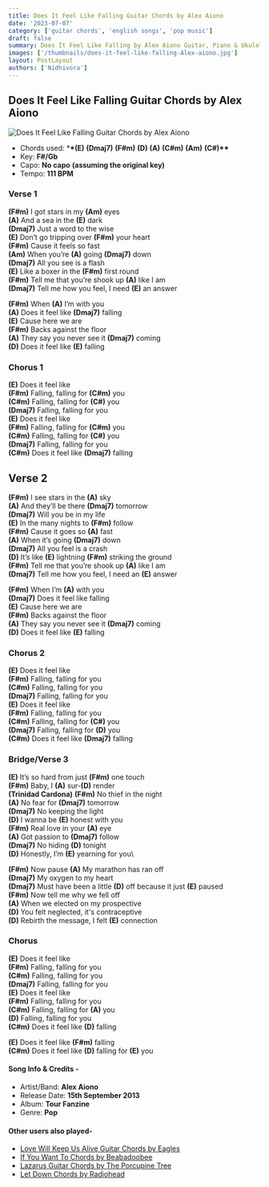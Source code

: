 ```yaml
---
title: Does It Feel Like Falling Guitar Chords by Alex Aiono
date: '2023-07-07'
category: ['guitar chords', 'english songs', 'pop music']
draft: false
summary: Does It Feel Like Falling by Alex Aiono Guitar, Piano & Ukulele Chords, Chords used - (E) (Dmaj7) (F#m) (D) (A) (C#m) (Am) (C#), Capo - No Capo Key - F# Major
images: ['/thumbnails/does-it-feel-like-falling-Alex-aiono.jpg']
layout: PostLayout
authors: ['Nidhivora']
---
```


## Does It Feel Like Falling Guitar Chords by Alex Aiono

![Does It Feel Like Falling Guitar Chords by Alex Aiono](/thumbnails/does-it-feel-like-falling-Alex-aiono.jpg)

- Chords used: \***\*(E)** **(Dmaj7)** **(F#m)** **(D)** **(A)** **(C#m)** **(Am)** **(C#)\*\***
- Key: **F#/Gb**
- Capo: **No capo** **(assuming the original key)**
- Tempo: **111 BPM**

### Verse 1

**(F#m)** I got stars in my **(Am)** eyes\
**(A)** And a sea in the **(E)** dark\
**(Dmaj7)** Just a word to the wise\
**(E)** Don’t go tripping over **(F#m)** your heart\
**(F#m)** Cause it feels so fast\
**(Am)** When you’re **(A)** going **(Dmaj7)** down\
**(Dmaj7)** All you see is a flash\
**(E)** Like a boxer in the **(F#m)** first round\
**(F#m)** Tell me that you’re shook up **(A)** like I am\
**(Dmaj7)** Tell me how you feel, I need **(E)** an answer

**(F#m)** When **(A)** I’m with you\
**(A)** Does it feel like **(Dmaj7)** falling\
**(E)** Cause here we are\
**(F#m)** Backs against the floor\
**(A)** They say you never see it **(Dmaj7)** coming\
**(D)** Does it feel like **(E)** falling

### Chorus 1

**(E)** Does it feel like\
**(F#m)** Falling, falling for **(C#m)** you\
**(C#m)** Falling, falling for **(C#)** you\
**(Dmaj7)** Falling, falling for you\
**(E)** Does it feel like\
**(F#m)** Falling, falling for **(C#m)** you\
**(C#m)** Falling, falling for **(C#)** you\
**(Dmaj7)** Falling, falling for you\
**(C#m)** Does it feel like **(Dmaj7)** falling

## Verse 2

**(F#m)** I see stars in the **(A)** sky\
**(A)** And they’ll be there **(Dmaj7)** tomorrow\
**(Dmaj7)** Will you be in my life\
**(E)** In the many nights to **(F#m)** follow\
**(F#m)** Cause it goes so **(A)** fast\
**(A)** When it’s going **(Dmaj7)** down\
**(Dmaj7)** All you feel is a crash\
**(D)** It’s like **(E)** lightning **(F#m)** striking the ground\
**(F#m)** Tell me that you’re shook up **(A)** like I am\
**(Dmaj7)** Tell me how you feel, I need an **(E)** answer

**(F#m)** When I’m **(A)** with you\
**(Dmaj7)** Does it feel like falling\
**(E)** Cause here we are\
**(F#m)** Backs against the floor\
**(A)** They say you never see it **(Dmaj7)** coming\
**(D)** Does it feel like **(E)** falling

### Chorus 2

**(E)** Does it feel like\
**(F#m)** Falling, falling for you\
**(C#m)** Falling, falling for you\
**(Dmaj7)** Falling, falling for you\
**(E)** Does it feel like\
**(F#m)** Falling, falling for you\
**(C#m)** Falling, falling for **(C#)** you\
**(Dmaj7)** Falling, falling for **(D)** you\
**(C#m)** Does it feel like **(Dmaj7)** falling

### Bridge/Verse 3

**(E)** It’s so hard from just **(F#m)** one touch\
**(F#m)** Baby, I **(A)** sur-**(D)** render\
**(Trinidad Cardona)**
**(F#m)** No thief in the night\
**(A)** No fear for **(Dmaj7)** tomorrow\
**(Dmaj7)** No keeping the light\
**(D)** I wanna be **(E)** honest with you\
**(F#m)** Real love in your **(A)** eye\
**(A)** Got passion to **(Dmaj7)** follow\
**(Dmaj7)** No hiding **(D)** tonight\
**(D)** Honestly, I’m **(E)** yearning for you\

**(F#m)** Now pause
**(A)** My marathon has ran off\
**(Dmaj7)** My oxygen to my heart\
**(Dmaj7)** Must have been a little **(D)** off because it just **(E)** paused\
**(F#m)** Now tell me why we fell off\
**(A)** When we elected on my prospective\
**(D)** You felt neglected, it's contraceptive\
**(D)** Rebirth the message, I felt **(E)** connection

### Chorus

**(E)** Does it feel like\
**(F#m)** Falling, falling for you\
**(C#m)** Falling, falling for you\
**(Dmaj7)** Falling, falling for you\
**(E)** Does it feel like\
**(F#m)** Falling, falling for you\
**(C#m)** Falling, falling for **(A)** you\
**(D)** Falling, falling for you\
**(C#m)** Does it feel like **(D)** falling

**(E)** Does it feel like **(F#m)** falling\
**(C#m)** Does it feel like **(D)** falling for **(E)** you

#### Song Info & Credits -

- Artist/Band: **Alex Aiono**
- Release Date: **15th September 2013**
- Album: **Tour Fanzine**
- Genre: **Pop**

#### Other users also played-

- [Love Will Keep Us Alive Guitar Chords by Eagles](https://www.chordsco.com/chords/love-will-keep-us-alive-guitar-chords-by-eagles-chordsco)
- [If You Want To Chords by Beabadoobee](https://www.chordsco.com/chords/if-you-want-to-chords-by-beabadoobee)
- [Lazarus Guitar Chords by The Porcupine Tree](https://www.chordsco.com/chords/lazarus-guitar-chords-by-the-porcupine-tree)
- [Let Down Chords by Radiohead](https://www.chordsco.com/chords/let-down-chords-by-radiohead)

